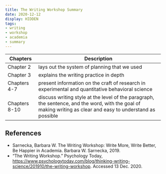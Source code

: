 ```yaml
---
title: The Writing Workshop Summary
date: 2020-12-12
display: HIDDEN
tags:
- writing
- workshop
- academia
- summary
---
```


Chapters | Description
---------|------------
Chapter 2 | lays out the system of planning that we used
Chapter 3 | explains the writing practice in depth
Chapters 4-7 | present information on the craft of research in experimental and quantitative behavioral science
Chapters 8-10 | discuss writing style at the level of the paragraph, the sentence, and the word, with the goal of making writing as clear and easy to understand as possible

## References
- Sarnecka, Barbara W. The Writing Workshop: Write More, Write Better, Be Happier in Academia. Barbara W. Sarnecka, 2019.
- “The Writing Workshop.” Psychology Today, https://www.psychologytoday.com/blog/thinking-writing-science/201910/the-writing-workshop. Accessed 13 Dec. 2020.

